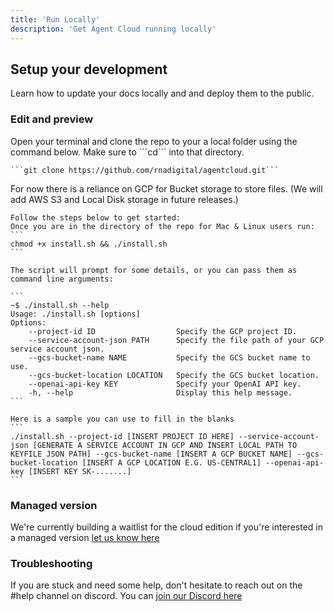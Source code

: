 ```yaml
---
title: 'Run Locally'
description: 'Get Agent Cloud running locally'
---
```


## Setup your development

Learn how to update your docs locally and and deploy them to the public.

### Edit and preview

<AccordionGroup>
  <Accordion icon="github" title="Clone the repository locally">
    Open your terminal and clone the repo to your a local folder using the command below.
    Make sure to ```cd``` into that directory.

    ```git clone https://github.com/rnadigital/agentcloud.git```
  </Accordion>
  <Accordion icon="rectangle-terminal" title="install.sh">
    </Warning>
    For now there is a reliance on GCP for Bucket storage to store files. 
    (We will add AWS S3 and Local Disk storage in future releases.)
    </Warning>
    
    Follow the steps below to get started:  
    Once you are in the directory of the repo for Mac & Linux users run:
    ```
    chmod +x install.sh && ./install.sh
    ```

    The script will prompt for some details, or you can pass them as command line arguments:

    ```
    ~$ ./install.sh --help
    Usage: ./install.sh [options]
    Options:
        --project-id ID                  Specify the GCP project ID.
        --service-account-json PATH      Specify the file path of your GCP service account json.
        --gcs-bucket-name NAME           Specify the GCS bucket name to use.
        --gcs-bucket-location LOCATION   Specify the GCS bucket location.
        --openai-api-key KEY             Specify your OpenAI API key.
        -h, --help                       Display this help message.
    ```

    Here is a sample you can use to fill in the blanks
    ```
    ./install.sh --project-id [INSERT PROJECT ID HERE] --service-account-json [GENERATE A SERVICE ACCOUNT IN GCP AND INSERT LOCAL PATH TO KEYFILE JSON PATH] --gcs-bucket-name [INSERT A GCP BUCKET NAME] --gcs-bucket-location [INSERT A GCP LOCATION E.G. US-CENTRAL1] --openai-api-key [INSERT KEY SK-.......]
    ```
  </Accordion>
</AccordionGroup>

### Managed version
We're currently building a waitlist for the cloud edition if you're interested in a managed version [let us know here](https://www.agentcloud.dev/join-cloud-waitlist)

### Troubleshooting

If you are stuck and need some help, don't hesitate to reach out on the #help channel on discord.
You can [join our Discord here](https://discord.com/invite/ZNSSttKqqq)